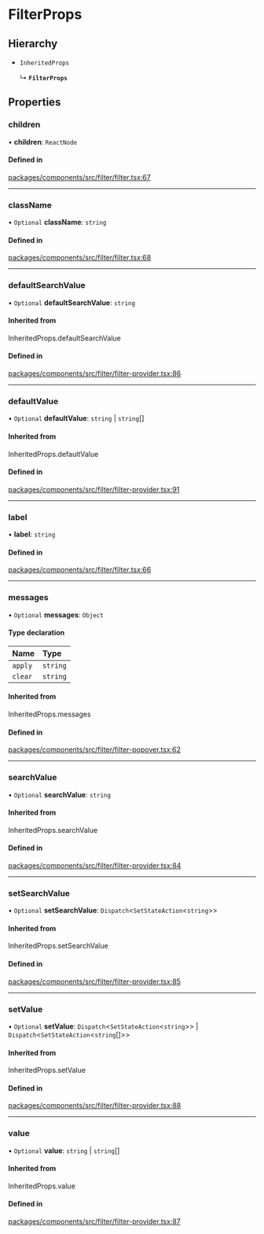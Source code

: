 # FilterProps

## Hierarchy

- `InheritedProps`

  ↳ **`FilterProps`**

## Properties

### children

• **children**: `ReactNode`

#### Defined in

[packages/components/src/filter/filter.tsx:67](https://github.com/vtex/shoreline/blob/74b3e0b4f/packages/components/src/filter/filter.tsx#L67)

---

### className

• `Optional` **className**: `string`

#### Defined in

[packages/components/src/filter/filter.tsx:68](https://github.com/vtex/shoreline/blob/74b3e0b4f/packages/components/src/filter/filter.tsx#L68)

---

### defaultSearchValue

• `Optional` **defaultSearchValue**: `string`

#### Inherited from

InheritedProps.defaultSearchValue

#### Defined in

[packages/components/src/filter/filter-provider.tsx:86](https://github.com/vtex/shoreline/blob/74b3e0b4f/packages/components/src/filter/filter-provider.tsx#L86)

---

### defaultValue

• `Optional` **defaultValue**: `string` \| `string`[]

#### Inherited from

InheritedProps.defaultValue

#### Defined in

[packages/components/src/filter/filter-provider.tsx:91](https://github.com/vtex/shoreline/blob/74b3e0b4f/packages/components/src/filter/filter-provider.tsx#L91)

---

### label

• **label**: `string`

#### Defined in

[packages/components/src/filter/filter.tsx:66](https://github.com/vtex/shoreline/blob/74b3e0b4f/packages/components/src/filter/filter.tsx#L66)

---

### messages

• `Optional` **messages**: `Object`

#### Type declaration

| Name    | Type     |
| :------ | :------- |
| `apply` | `string` |
| `clear` | `string` |

#### Inherited from

InheritedProps.messages

#### Defined in

[packages/components/src/filter/filter-popover.tsx:62](https://github.com/vtex/shoreline/blob/74b3e0b4f/packages/components/src/filter/filter-popover.tsx#L62)

---

### searchValue

• `Optional` **searchValue**: `string`

#### Inherited from

InheritedProps.searchValue

#### Defined in

[packages/components/src/filter/filter-provider.tsx:84](https://github.com/vtex/shoreline/blob/74b3e0b4f/packages/components/src/filter/filter-provider.tsx#L84)

---

### setSearchValue

• `Optional` **setSearchValue**: `Dispatch`\<`SetStateAction`\<`string`\>\>

#### Inherited from

InheritedProps.setSearchValue

#### Defined in

[packages/components/src/filter/filter-provider.tsx:85](https://github.com/vtex/shoreline/blob/74b3e0b4f/packages/components/src/filter/filter-provider.tsx#L85)

---

### setValue

• `Optional` **setValue**: `Dispatch`\<`SetStateAction`\<`string`\>\> \| `Dispatch`\<`SetStateAction`\<`string`[]\>\>

#### Inherited from

InheritedProps.setValue

#### Defined in

[packages/components/src/filter/filter-provider.tsx:88](https://github.com/vtex/shoreline/blob/74b3e0b4f/packages/components/src/filter/filter-provider.tsx#L88)

---

### value

• `Optional` **value**: `string` \| `string`[]

#### Inherited from

InheritedProps.value

#### Defined in

[packages/components/src/filter/filter-provider.tsx:87](https://github.com/vtex/shoreline/blob/74b3e0b4f/packages/components/src/filter/filter-provider.tsx#L87)

